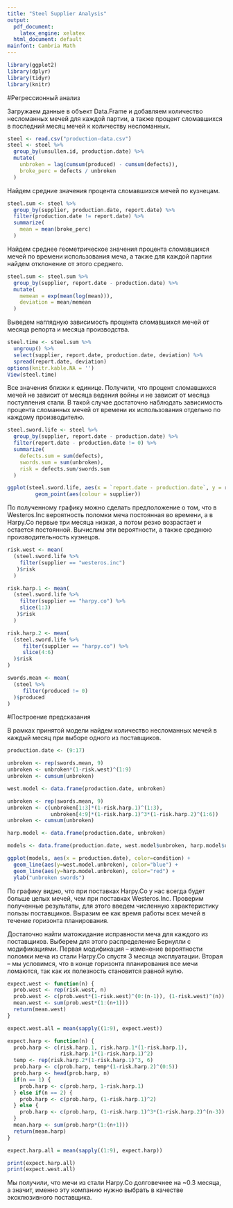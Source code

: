 ---
title: "Steel Supplier Analysis"
output:
  pdf_document:
    latex_engine: xelatex
  html_document: default
mainfont: Cambria Math
---

```{r setup, include=FALSE}
library(ggplot2)
library(dplyr)
library(tidyr)
library(knitr)
```

#Регрессионный анализ

Загружаем данные в объект Data.Frame и добавляем количество несломанных мечей для каждой партии, а также процент сломавшихся в последний месяц мечей к количеству несломанных. 

```{r read}
steel <- read.csv("production-data.csv")
steel <- steel %>% 
  group_by(unsullen.id, production.date) %>%
  mutate(
    unbroken = lag(cumsum(produced) - cumsum(defects)),
    broke_perc = defects / unbroken
  )
```

Найдем средние значения процента сломавшихся мечей по кузнецам.

```{r unsullen}
steel.sum <- steel %>% 
  group_by(supplier, production.date, report.date) %>%
  filter(production.date != report.date) %>%
  summarize(
    mean = mean(broke_perc)
  )
```

Найдем среднее геометрическое значения процента сломавшихся мечей по времени использования меча, а также для каждой партии найдем отклонение от этого среднего.

```{r meanpercent}
steel.sum <- steel.sum %>% 
  group_by(supplier, report.date - production.date) %>%
  mutate(
    memean = exp(mean(log(mean))),
    deviation = mean/memean
  )
```

Выведем наглядную зависимость процента сломавшихся мечей от месяца репорта и месяца производства.

```{r visualmatrix}
steel.time <- steel.sum %>%
  ungroup() %>%
  select(supplier, report.date, production.date, deviation) %>%
  spread(report.date, deviation)
options(knitr.kable.NA = '')
View(steel.time)

```

Все значения близки к единице. Получили, что процент сломавшихся мечей не зависит от месяца ведения войны и не зависит от месяца поступления стали. В такой случае достаточно наблюдать зависимость процента сломанных мечей от времени их использования отдельно по каждому производителю.

```{r}
steel.sword.life <- steel %>%
  group_by(supplier, report.date - production.date) %>%
  filter(report.date - production.date != 0) %>%
  summarize(
    defects.sum = sum(defects),
    swords.sum = sum(unbroken),
    risk = defects.sum/swords.sum
  )

ggplot(steel.sword.life, aes(x = `report.date - production.date`, y = risk)) +
         geom_point(aes(colour = supplier))
```

По полученному графику можно сделать предположение о том, что в Westeros.Inc вероятность поломки меча постоянная во времени, а в Harpy.Co первые три месяца низкая, а потом резко возрастает и остается постоянной. Вычислим эти вероятности, а также среднюю производительность кузнецов.

```{r probabilities}
risk.west <- mean(
  (steel.sword.life %>%
    filter(supplier == "westeros.inc")
   )$risk
  )

risk.harp.1 <- mean(
  (steel.sword.life %>%
    filter(supplier == "harpy.co") %>%
    slice(1:3)
   )$risk
  )

risk.harp.2 <- mean(
  (steel.sword.life %>%
     filter(supplier == "harpy.co") %>%
     slice(4:6)
  )$risk
)

swords.mean <- mean(
  (steel %>%
     filter(produced != 0)
  )$produced
)
```

#Построение предсказания

В рамках принятой модели найдем количество несломанных мечей в каждый месяц при выборе одного из поставщиков.

```{r swordpredict}
production.date <- (9:17)

unbroken <- rep(swords.mean, 9)
unbroken <- unbroken*(1-risk.west)^(1:9)
unbroken <- cumsum(unbroken)

west.model <- data.frame(production.date, unbroken)

unbroken <- rep(swords.mean, 9)
unbroken <- c(unbroken[1:3]*(1-risk.harp.1)^(1:3),
              unbroken[4:9]*(1-risk.harp.1)^3*(1-risk.harp.2)^(1:6))
unbroken <- cumsum(unbroken)

harp.model <- data.frame(production.date, unbroken)

models <- data.frame(production.date, west.model$unbroken, harp.model$unbroken)

ggplot(models, aes(x = production.date), color=condition) +
  geom_line(aes(y=west.model.unbroken), color="blue") +
  geom_line(aes(y=harp.model.unbroken), color="red") +
  ylab("unbroken swords")

```

По графику видно, что при поставках Harpy.Co у нас всегда будет больше целых мечей, чем при поставках Westeros.Inc. Проверим полученные результаты, для этого введем численную характеристику пользы поставщиков. Выразим ее как время работы всех мечей в течение горизонта планирования.

Достаточно найти матожидание исправности меча для каждого из поставщиков. Выберем для этого распределение Бернулли с модификациями. Первая модификация -- изменение вероятности поломки меча из стали Harpy.Co спустя 3 месяца эксплуатации. Вторая -- мы условимся, что в конце горизонта планирования все мечи ломаются, так как их полезность становится равной нулю.

```{r expectedswords}
expect.west <- function(n) {
  prob.west <- rep(risk.west, n)
  prob.west <- c(prob.west*(1-risk.west)^(0:(n-1)), (1-risk.west)^(n))
  mean.west <- sum(prob.west*(1:(n+1)))
  return(mean.west)
}

expect.west.all = mean(sapply((1:9), expect.west))

expect.harp <- function(n) {
  prob.harp <- c(risk.harp.1, risk.harp.1*(1-risk.harp.1),
                 risk.harp.1*(1-risk.harp.1)^2)
  temp <- rep(risk.harp.2*(1-risk.harp.1)^3, 6)
  prob.harp <- c(prob.harp, temp*(1-risk.harp.2)^(0:5))
  prob.harp <- head(prob.harp, n)
  if(n == 1) {
    prob.harp <- c(prob.harp, 1-risk.harp.1)
  } else if(n == 2) {
    prob.harp <- c(prob.harp, (1-risk.harp.1)^2)
  } else {
    prob.harp <- c(prob.harp, (1-risk.harp.1)^3*(1-risk.harp.2)^(n-3))
  }
  mean.harp <- sum(prob.harp*(1:(n+1)))
  return(mean.harp)
}

expect.harp.all = mean(sapply((1:9), expect.harp))

print(expect.harp.all)
print(expect.west.all)
```

Мы получили, что мечи из стали Harpy.Co долговечнее на ~0.3 месяца, а значит, именно эту компанию нужно выбрать в качестве эксклюзивного поставщика.

